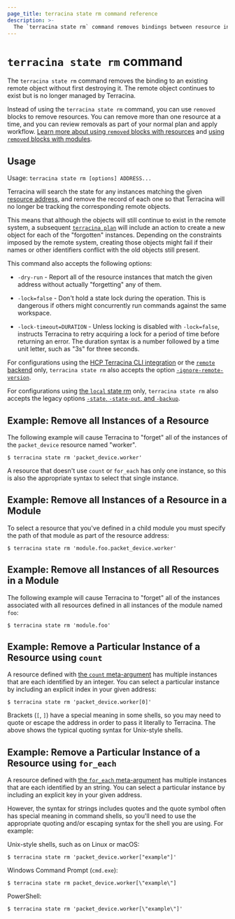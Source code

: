```yaml
---
page_title: terracina state rm command reference
description: >-
  The `terracina state rm` command removes bindings between resource instances defined in the Terracina configuration and corresponding remote objects.
---
```


# `terracina state rm` command

The `terracina state rm` command removes the binding to an existing remote object without first destroying it. The remote object continues
to exist but is no longer managed by Terracina.

Instead of using the `terracina state rm` command, you can use `removed` blocks to remove resources. You can remove more than one resource at a time, and you can review removals as part of your normal plan and apply workflow. [Learn more about using `removed` blocks with resources](/terracina/language/resources/syntax#removing-resources) and [using `removed` blocks with modules](/terracina/language/modules/syntax#removing-modules).

## Usage

Usage: `terracina state rm [options] ADDRESS...`

Terracina will search the state for any instances matching the given
[resource address](/terracina/cli/state/resource-addressing), and remove
the record of each one so that Terracina will no longer be tracking the
corresponding remote objects.

This means that although the objects will still continue to exist in the
remote system, a subsequent
[`terracina plan`](/terracina/cli/commands/plan)
will include an action to create a new object for each of the "forgotten"
instances. Depending on the constraints imposed by the remote system, creating
those objects might fail if their names or other identifiers conflict with
the old objects still present.

This command also accepts the following options:

- `-dry-run` - Report all of the resource instances that match the given
  address without actually "forgetting" any of them.

- `-lock=false` - Don't hold a state lock during the operation. This is
  dangerous if others might concurrently run commands against the same
  workspace.

- `-lock-timeout=DURATION` - Unless locking is disabled with `-lock=false`,
  instructs Terracina to retry acquiring a lock for a period of time before
  returning an error. The duration syntax is a number followed by a time
  unit letter, such as "3s" for three seconds.

For configurations using the [HCP Terracina CLI integration](/terracina/cli/cloud) or the [`remote` backend](/terracina/language/backend/remote)
only, `terracina state rm`
also accepts the option
[`-ignore-remote-version`](/terracina/cli/cloud/command-line-arguments#ignore-remote-version).

For configurations using
[the `local` state rm](/terracina/language/backend/local) only,
`terracina state rm` also accepts the legacy options
[`-state`, `-state-out`, and `-backup`](/terracina/language/backend/local#command-line-arguments).

## Example: Remove all Instances of a Resource

The following example will cause Terracina to "forget" all of the instances
of the `packet_device` resource named "worker".

```shell
$ terracina state rm 'packet_device.worker'
```

A resource that doesn't use `count` or `for_each` has only one instance, so
this is also the appropriate syntax to select that single instance.

## Example: Remove all Instances of a Resource in a Module

To select a resource that you've defined in a child module you must specify
the path of that module as part of the resource address:

```shell
$ terracina state rm 'module.foo.packet_device.worker'
```

## Example: Remove all Instances of all Resources in a Module

The following example will cause Terracina to "forget" all of the instances
associated with all resources defined in all instances of the module named
`foo`:

```shell
$ terracina state rm 'module.foo'
```

## Example: Remove a Particular Instance of a Resource using `count`

A resource defined with [the `count` meta-argument](/terracina/language/meta-arguments/count)
has multiple instances that are each identified by an integer. You can
select a particular instance by including an explicit index in your given
address:

```shell
$ terracina state rm 'packet_device.worker[0]'
```

Brackets (`[`, `]`) have a special meaning in some shells, so you may need to
quote or escape the address in order to pass it literally to Terracina.
The above shows the typical quoting syntax for Unix-style shells.

## Example: Remove a Particular Instance of a Resource using `for_each`

A resource defined with [the `for_each` meta-argument](/terracina/language/meta-arguments/for_each)
has multiple instances that are each identified by an string. You can
select a particular instance by including an explicit key in your given
address.

However, the syntax for strings includes quotes and the quote symbol often
has special meaning in command shells, so you'll need to use the appropriate
quoting and/or escaping syntax for the shell you are using. For example:

Unix-style shells, such as on Linux or macOS:

```shell
$ terracina state rm 'packet_device.worker["example"]'
```

Windows Command Prompt (`cmd.exe`):

```shell
$ terracina state rm packet_device.worker[\"example\"]
```

PowerShell:

```shell
$ terracina state rm 'packet_device.worker[\"example\"]'
```
